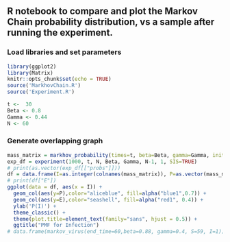 ## R notebook to compare and plot the Markov Chain probability distribution, vs a sample after running the experiment.

### Load libraries and set parameters

```r
library(ggplot2)
library(Matrix)
knitr::opts_chunk$set(echo = TRUE)
source('MarkhovChain.R')
source('Experiment.R')

t <-  30
Beta <- 0.8
Gamma <- 0.44
N <- 60
```

### Generate overlapping graph

```r
mass_matrix = markhov_probability(times=t, beta=Beta, gamma=Gamma, initial_S=N-1, initial_I=1, immunity=FALSE)
exp_df = experiment(1000, t, N, Beta, Gamma, N-1, 1, SIS=TRUE)
# print(as.vector(exp_df[["probs"]]))
df = data.frame(I=as.integer(colnames(mass_matrix)), P=as.vector(mass_matrix), E=as.vector(exp_df[["probs"]]))
# print(df["E"])
ggplot(data = df, aes(x = I)) + 
  geom_col(aes(y=P),color="aliceblue", fill=alpha("blue1",0.7)) + 
  geom_col(aes(y=E),color="seashell", fill=alpha("red1", 0.4)) +
  ylab('P(I)') +
  theme_classic() +
  theme(plot.title=element_text(family="sans", hjust = 0.5)) +
  ggtitle("PMF for Infection")
# data.frame(markov_virus(end_time=60,beta=0.88, gamma=0.4, S=59, I=1))
```

